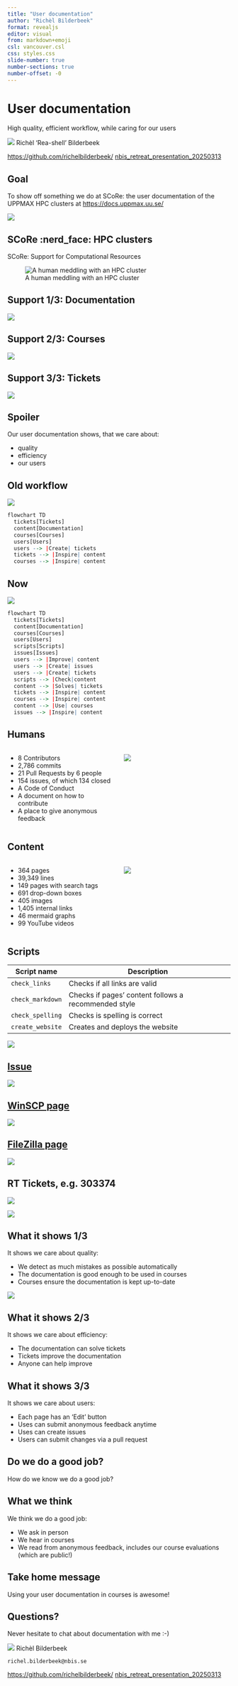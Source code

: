 ```yaml
---
title: "User documentation"
author: "Richèl Bilderbeek"
format: revealjs
editor: visual
from: markdown+emoji
csl: vancouver.csl
css: styles.css
slide-number: true
number-sections: true
number-offset: -0
---
```


# User documentation

High quality, efficient workflow, while caring for our users

![](CC0.png) Richèl 'Rea-shell' Bilderbeek

[https://github.com/richelbilderbeek/](https://github.com/richelbilderbeek/nbis_retreat_presentation_20250313) [nbis_retreat_presentation_20250313](https://github.com/richelbilderbeek/nbis_retreat_presentation_20250313)

## Goal

To show off something we do at SCoRe: the user documentation of the UPPMAX HPC clusters at <https://docs.uppmax.uu.se/>

![](home_with_border.png)

## SCoRe :nerd_face: HPC clusters

SCoRe: Support for Computational Resources

![A human meddling with an HPC cluster](uppmax-light2.jpg)

## Support 1/3: Documentation

![](bianca_main_page_with_border.png)

## Support 2/3: Courses

![](uppmax_courses.png)

## Support 3/3: Tickets

![](rt_with_border.png)

## Spoiler

Our user documentation shows, that we care about:

-   quality
-   efficiency
-   our users

## Old workflow

![](old_workflow.png)

```r
flowchart TD
  tickets[Tickets]
  content[Documentation]
  courses[Courses]
  users[Users]
  users --> |Create| tickets
  tickets --> |Inspire| content
  courses --> |Inspire| content
```

## Now

![](current_workflow.png)

```r
flowchart TD
  tickets[Tickets]
  content[Documentation]
  courses[Courses]
  users[Users]
  scripts[Scripts]
  issues[Issues]
  users --> |Improve| content
  users --> |Create| issues
  users --> |Create| tickets
  scripts --> |Check|content
  content --> |Solves| tickets
  tickets --> |Inspire| content
  courses --> |Inspire| content
  content --> |Use| courses
  issues --> |Inspire| content
```

## Humans

::::: columns
::: {.column width="50%"}
-   8 Contributors
-   2,786 commits
-   21 Pull Requests by 6 people
-   154 issues, of which 134 closed
-   A Code of Conduct
-   A document on how to contribute
-   A place to give anonymous feedback
:::

::: {.column width="50%"}
![](contributors.png)
:::
:::::

## Content

::::: columns
::: {.column width="50%"}
-   364 pages
-   39,349 lines
-   149 pages with search tags
-   691 drop-down boxes
-   405 images
-   1,405 internal links
-   46 mermaid graphs
-   99 YouTube videos
:::

::: {.column width="50%"}
![](dardel_migration_page.png)
:::
:::::

## Scripts

| Script name      | Description                                          |
|------------------|------------------------------------------------------|
| `check_links`    | Checks if all links are valid                        |
| `check_markdown` | Checks if pages' content follows a recommended style |
| `check_spelling` | Checks is spelling is correct                        |
| `create_website` | Creates and deploys the website                      |

![](badges.png)

## [Issue](https://github.com/UPPMAX/UPPMAX-documentation/issues/129)

![](issue.png)

## [WinSCP page](https://docs.uppmax.uu.se/software/rackham_file_transfer_using_winscp/)

![](winscp_with_border.png)

## [FileZilla page](https://docs.uppmax.uu.se/software/rackham_file_transfer_using_filezilla/)

![](filezilla_with_border.png)

## RT Tickets, e.g. 303374

![](rt_ticket_1.png)

![](rt_ticket_2.png)

## What it shows 1/3

It shows we care about quality:

-   We detect as much mistakes as possible automatically
-   The documentation is good enough to be used in courses
-   Courses ensure the documentation is kept up-to-date

![](badges.png)

## What it shows 2/3

It shows we care about efficiency:

-   The documentation can solve tickets
-   Tickets improve the documentation
-   Anyone can help improve

## What it shows 3/3

It shows we care about users:

-   Each page has an 'Edit' button
-   Uses can submit anonymous feedback anytime
-   Uses can create issues
-   Users can submit changes via a pull request

## Do we do a good job?

How do we know we do a good job?

## What we think

We think we do a good job:

-   We ask in person
-   We hear in courses
-   We read from anonymous feedback, includes our course evaluations (which are public!)

## Take home message

Using your user documentation in courses is awesome!

## Questions?

Never hesitate to chat about documentation with me :-)

![](CC0.png) Richèl Bilderbeek

`richel.bilderbeek@nbis.se`

[https://github.com/richelbilderbeek/](https://github.com/richelbilderbeek/nbis_retreat_presentation_20250313) [nbis_retreat_presentation_20250313](https://github.com/richelbilderbeek/nbis_retreat_presentation_20250313)
